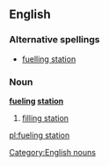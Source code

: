 ==English==

===Alternative spellings===
* [[fuelling station]]

===Noun===
{{wikipedia}}
'''[[fueling]] [[station]]'''

# [[filling station]]

[[Category:English nouns]]

[[pl:fueling station]]